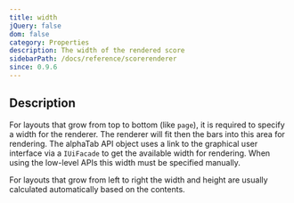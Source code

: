 ```yaml
---
title: width
jQuery: false
dom: false
category: Properties
description: The width of the rendered score
sidebarPath: /docs/reference/scorerenderer
since: 0.9.6
---
```


<SinceBadge since="0.9.6" />


## Description
For layouts that grow from top to bottom (like `page`), it is required to specify a width for the renderer.
The renderer will fit then the bars into this area for rendering. The alphaTab API object uses a link to the 
graphical user interface via a `IUiFacade` to get the available width for rendering. When using the low-level APIs
this width must be specified manually. 

For layouts that grow from left to right the width and height are usually calculated automatically based on 
the contents.

<PropertyDescription metadata={metadata} />